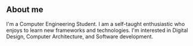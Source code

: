 ## About me

I'm a Computer Engineering Student. 
I am a self-taught enthusiastic who enjoys to learn new frameworks and
technologies. I'm interested in Digital Design, Computer
Architecture, and Software development.